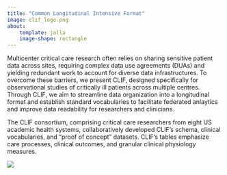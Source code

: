 ```yaml
---
title: "Common Longitudinal Intensive Format"
image: clif_logo.png
about:
    template: jolla
    image-shape: rectangle
---
```



Multicenter critical care research often relies on sharing sensitive patient data across sites, requiring complex data use agreements (DUAs) and yielding redundant work to account for diverse data infrastructures. To overcome these barriers, we present CLIF, designed specifically for observational studies of critically ill patients across multiple centres. Through CLIF, we aim to streamline data organization into a longitudinal format and establish standard vocabularies to facilitate federated anlaytics and improve data readability for researchers and clinicians.

The CLIF consortium, comprising critical care researchers from eight US academic health systems, collaboratively developed CLIF's schema, clinical vocabularies, and "proof of concept" datasets. CLIF’s tables emphasize care processes, clinical outcomes, and granular clinical physiology measures.

![](member_logos.jpeg)